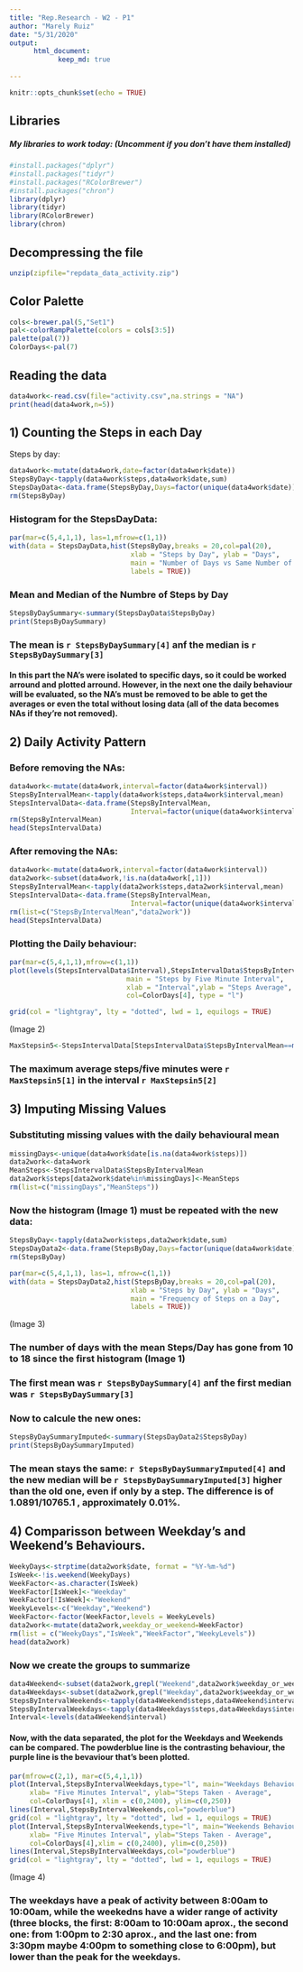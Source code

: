 ---
title: "Rep.Research - W2 - P1"
author: "Marely Ruiz"
date: "5/31/2020"
output: 
      html_document: 
            keep_md: true
      
---

```{r setup,include=FALSE,echo=FALSE}
knitr::opts_chunk$set(echo = TRUE)
```

## Libraries

##### My libraries to work today: (Uncomment if you don't have them installed)

```{r libraries}
#install.packages("dplyr")
#install.packages("tidyr")
#install.packages("RColorBrewer")
#install.packages("chron")
library(dplyr)
library(tidyr)
library(RColorBrewer)
library(chron)
```

## Decompressing the file

```{r Decompressin_the_files}
unzip(zipfile="repdata_data_activity.zip") 
```


## Color Palette

```{r Color_Palette_for_the_Plots}
cols<-brewer.pal(5,"Set1")
pal<-colorRampPalette(colors = cols[3:5])
palette(pal(7))
ColorDays<-pal(7)
```

## Reading the data

```{r Reading_the_file}
data4work<-read.csv(file="activity.csv",na.strings = "NA")
print(head(data4work,n=5))
```

## 1) Counting the Steps in each Day

Steps by day:
```{r Counting_the_steps_in_each_day}
data4work<-mutate(data4work,date=factor(data4work$date))
StepsByDay<-tapply(data4work$steps,data4work$date,sum)
StepsDayData<-data.frame(StepsByDay,Days=factor(unique(data4work$date)))
rm(StepsByDay)
```

### Histogram for the StepsDayData:


```{r Plotting_the_histogram}
par(mar=c(5,4,1,1), las=1,mfrow=c(1,1))
with(data = StepsDayData,hist(StepsByDay,breaks = 20,col=pal(20),
                              xlab = "Steps by Day", ylab = "Days", 
                              main = "Number of Days vs Same Number of Steps",
                              labels = TRUE))
```



### Mean and Median of the Numbre of Steps by Day

```{r Statistical_data}
StepsByDaySummary<-summary(StepsDayData$StepsByDay)
print(StepsByDaySummary)
```

### The mean is `r StepsByDaySummary[4]` anf the median is `r StepsByDaySummary[3]`

#### In this part the NA's were isolated to specific days, so it could be worked arround and plotted arround. However, in the next one the daily behaviour will be evaluated, so the NA's must be removed to be able to get the averages or even the total without losing data (all of the data becomes NAs if they're not removed).

## 2) Daily Activity Pattern

### Before removing the NAs:

```{r Calculating_the_mean_of_the_steps_by_interval_with_NAs}
data4work<-mutate(data4work,interval=factor(data4work$interval))
StepsByIntervalMean<-tapply(data4work$steps,data4work$interval,mean)
StepsIntervalData<-data.frame(StepsByIntervalMean,
                              Interval=factor(unique(data4work$interval)))
rm(StepsByIntervalMean)
head(StepsIntervalData)
```

### After removing the NAs:

```{r Calculating_the mean_of_thesteps_by_interval_without_NAs}
data4work<-mutate(data4work,interval=factor(data4work$interval))
data2work<-subset(data4work,!is.na(data4work[,1]))
StepsByIntervalMean<-tapply(data2work$steps,data2work$interval,mean)
StepsIntervalData<-data.frame(StepsByIntervalMean,
                              Interval=factor(unique(data4work$interval)))
rm(list=c("StepsByIntervalMean","data2work"))
head(StepsIntervalData)
```

### Plotting the Daily behaviour:


```{r Plotting_the_Daily_behaviour_Scatterplot}
par(mar=c(5,4,1,1),mfrow=c(1,1))
plot(levels(StepsIntervalData$Interval),StepsIntervalData$StepsByIntervalMean,
                             main = "Steps by Five Minute Interval", 
                             xlab = "Interval",ylab = "Steps Average",
                             col=ColorDays[4], type = "l")

grid(col = "lightgray", lty = "dotted", lwd = 1, equilogs = TRUE)
```

(Image 2)


```{r Maximum_Steps_per_Interval}
MaxStepsin5<-StepsIntervalData[StepsIntervalData$StepsByIntervalMean==max(StepsIntervalData$StepsByIntervalMean),]
```




### The maximum average steps/five minutes were `r MaxStepsin5[1]` in the interval `r MaxStepsin5[2]`

## 3) Imputing Missing Values


### Substituting missing values with the daily behavioural mean

```{r Substituting_missing_values_with_the_behavioural_mean}
missingDays<-unique(data4work$date[is.na(data4work$steps)])
data2work<-data4work
MeanSteps<-StepsIntervalData$StepsByIntervalMean
data2work$steps[data2work$date%in%missingDays]<-MeanSteps
rm(list=c("missingDays","MeanSteps"))
```

### Now the histogram (Image 1) must be repeated with the new data:

```{r Counting_steps_by_day_again,echo=FALSE}
StepsByDay<-tapply(data2work$steps,data2work$date,sum)
StepsDayData2<-data.frame(StepsByDay,Days=factor(unique(data4work$date)))
rm(StepsByDay)
```

```{r Repeating_the_Histogram}
par(mar=c(5,4,1,1), las=1, mfrow=c(1,1))
with(data = StepsDayData2,hist(StepsByDay,breaks = 20,col=pal(20),
                              xlab = "Steps by Day", ylab = "Days", 
                              main = "Frequency of Steps on a Day",
                              labels = TRUE))
```

(Image 3)

### The number of days with the mean Steps/Day has gone from 10 to 18 since the first histogram (Image 1)

### The first mean was `r StepsByDaySummary[4]` anf the first median was `r StepsByDaySummary[3]`

### Now to calcule the new ones:

```{r Statistical_data_with_imputed_values_instead_of_NAs}
StepsByDaySummaryImputed<-summary(StepsDayData2$StepsByDay)
print(StepsByDaySummaryImputed)
```

### The mean stays the same: `r StepsByDaySummaryImputed[4]` and the new median will be `r StepsByDaySummaryImputed[3]` higher than the old one, even if only by a step. The difference is of 1.0891/10765.1 , approximately 0.01%.

## 4) Comparisson between Weekday's and Weekend's Behaviours.

```{r Creating_the_factor_column_week_or_weekend}
WeekyDays<-strptime(data2work$date, format = "%Y-%m-%d")
IsWeek<-!is.weekend(WeekyDays)
WeekFactor<-as.character(IsWeek)
WeekFactor[IsWeek]<-"Weekday"
WeekFactor[!IsWeek]<-"Weekend"
WeekyLevels<-c("Weekday","Weekend")
WeekFactor<-factor(WeekFactor,levels = WeekyLevels)
data2work<-mutate(data2work,weekday_or_weekend=WeekFactor)
rm(list = c("WeekyDays","IsWeek","WeekFactor","WeekyLevels"))
head(data2work)
```

### Now we create the groups to summarize

```{r summarizing_for_the_weekdays_and_weekends}
data4Weekend<-subset(data2work,grepl("Weekend",data2work$weekday_or_weekend))
data4Weekdays<-subset(data2work,grepl("Weekday",data2work$weekday_or_weekend))
StepsByIntervalWeekends<-tapply(data4Weekend$steps,data4Weekend$interval,mean)
StepsByIntervalWeekdays<-tapply(data4Weekdays$steps,data4Weekdays$interval,mean)
Interval<-levels(data4Weekend$interval)
```

#### Now, with the data separated, the plot for the Weekdays and Weekends can be compared. The powderblue line is the contrasting behaviour, the purple line is the bevaviour that's been plotted.

```{r last_scatterplots}
par(mfrow=c(2,1), mar=c(5,4,1,1))
plot(Interval,StepsByIntervalWeekdays,type="l", main="Weekdays Behaviour",
     xlab= "Five Minutes Interval", ylab="Steps Taken - Average",
     col=ColorDays[4], xlim = c(0,2400), ylim=c(0,250))
lines(Interval,StepsByIntervalWeekends,col="powderblue")
grid(col = "lightgray", lty = "dotted", lwd = 1, equilogs = TRUE)
plot(Interval,StepsByIntervalWeekends,type="l", main="Weekends Behaviour",
     xlab= "Five Minutes Interval", ylab="Steps Taken - Average",
     col=ColorDays[4],xlim = c(0,2400), ylim=c(0,250))
lines(Interval,StepsByIntervalWeekdays,col="powderblue")
grid(col = "lightgray", lty = "dotted", lwd = 1, equilogs = TRUE)
```

(Image 4)


### The weekdays have a peak of activity between 8:00am to 10:00am, while the weekedns have a wider range of activity (three blocks, the first: 8:00am to 10:00am aprox., the second one: from 1:00pm to 2:30 aprox., and the last one: from 3:30pm maybe 4:00pm to something close to 6:00pm), but lower than the peak for the weekdays.